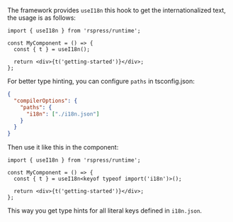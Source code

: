 The framework provides `useI18n` this hook to get the internationalized text, the usage is as follows:

```tsx
import { useI18n } from 'rspress/runtime';

const MyComponent = () => {
  const { t } = useI18n();

  return <div>{t('getting-started')}</div>;
};
```

For better type hinting, you can configure `paths` in tsconfig.json:

```json
{
  "compilerOptions": {
    "paths": {
      "i18n": ["./i18n.json"]
    }
  }
}
```

Then use it like this in the component:

```tsx
import { useI18n } from 'rspress/runtime';

const MyComponent = () => {
  const { t } = useI18n<keyof typeof import('i18n')>();

  return <div>{t('getting-started')}</div>;
};
```

This way you get type hints for all literal keys defined in `i18n.json`.
